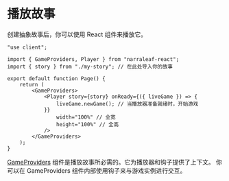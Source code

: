 # 播放故事

创建抽象故事后，你可以使用 React 组件来播放它。

```tsx
"use client";

import { GameProviders, Player } from "narraleaf-react";
import { story } from "./my-story"; // 在此处导入你的故事

export default function Page() {
    return (
        <GameProviders>
            <Player story={story} onReady={({ liveGame }) => {
                liveGame.newGame(); // 当播放器准备就绪时，开始游戏
            }}
                width="100%" // 全宽
                height="100%" // 全高
            />
        </GameProviders>
    );
}
```

[GameProviders](../player/game-providers) 组件是播放故事所必需的。它为播放器和钩子提供了上下文。
你可以在 GameProviders 组件内部使用钩子来与游戏实例进行交互。
